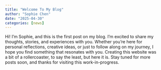 ```yaml
---
title: "Welcome To My Blog"
author: "Sophie Chen"
date: "2025-04-30"
categories: [news]
---
```


Hi! I'm Sophie, and this is the first post on my blog. I'm excited to share my thoughts, stories, and experiences with you. 
Whether you're here for personal reflections, creative ideas, or just to follow along on my journey, I hope you find something 
that resonates with you. Creating this website was a bit of a rollercoaster, to say the least, but here it is.
Stay tuned for more posts soon, and thanks for visiting this work-in-progress.



